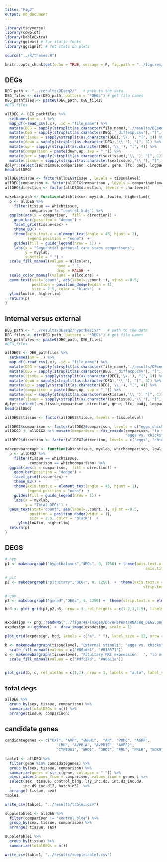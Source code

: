 ```yaml
---
title: "Fig2"
output: md_document
---
```


```r
library(tidyverse)
library(cowplot)
library(kableExtra) 
library(ggtext) # for italic fonts
library(ggsignif) # fot stats on plots

source("../R/themes.R")

knitr::opts_chunk$set(echo = TRUE, message = F, fig.path = "../figures/")
```

## DEGs

```r
DEG_path <- "../results/DEseq2/"   # path to the data
DEG_files <- dir(DEG_path, pattern = "*DEGs") # get file names
DEG_pathfiles <- paste0(DEG_path, DEG_files)
#DEG_files

allDEG <- DEG_pathfiles %>%
  setNames(nm = .) %>% 
  map_df(~read_csv(.x), .id = "file_name") %>% 
  mutate(DEG = sapply(strsplit(as.character(file_name),'./results/DEseq2/'), "[", 2))  %>% 
  mutate(DEG = sapply(strsplit(as.character(DEG),'_diffexp.csv'), "[", 1))  %>% 
  mutate(tissue = sapply(strsplit(as.character(DEG),'\\.'), "[", 1)) %>%
  mutate(down = sapply(strsplit(as.character(DEG),'\\_'), "[", 3)) %>%
  mutate(up = sapply(strsplit(as.character(DEG),'\\_'), "[", 4)) %>%
  mutate(comparison = paste(down,up, sep = "_")) %>%
  mutate(sex = sapply(strsplit(as.character(sextissue),'\\_'), "[", 1)) %>%
  mutate(tissue = sapply(strsplit(as.character(sextissue),'\\_'), "[", 2)) %>%
dplyr::select(sex,tissue,comparison, direction, gene, lfc, padj, logpadj) 
head(allDEG)

allDEG$tissue <- factor(allDEG$tissue , levels = tissuelevel)
allDEG$comparison <- factor(allDEG$comparison , levels = comparisonlevels)
allDEG$direction <- factor(allDEG$direction, levels = charlevels)
```



```r

makebargraph <- function(whichtissue, myylab, lowlim, higherlim){
  p <- allDEG %>%
    filter(tissue == whichtissue,
           comparison != "control_bldg") %>%
  ggplot(aes(x = comparison,  fill = direction)) +
    geom_bar(position = "dodge") +
    facet_grid(tissue~sex) +
    theme_B3() +
    theme(axis.text.x = element_text(angle = 45, hjust = 1),
          legend.position = "none")  +
    guides(fill = guide_legend(nrow = 1)) +
    labs(x = "Sequential parental care stage comparisons", 
         y = myylab,
         subtitle = " ") +
  scale_fill_manual(values = allcolors,
                       name = " ",
                       drop = FALSE) +
  scale_color_manual(values = allcolors) +
  geom_text(stat='count', aes(label=..count..), vjust =-0.5, 
            position = position_dodge(width = 1),
            size = 2.5, color = "black")  +
  ylim(lowlim, higherlim)
  return(p)
}

```


## Internal versus external 


```r
DEG_path <- "../results/DEseq2/hypothesis/"   # path to the data
DEG_files <- dir(DEG_path, pattern = "*DEGs") # get file names
DEG_pathfiles <- paste0(DEG_path, DEG_files)
#DEG_files

allDEG2 <- DEG_pathfiles %>%
  setNames(nm = .) %>% 
  map_df(~read_csv(.x), .id = "file_name") %>% 
  mutate(DEG = sapply(strsplit(as.character(file_name),'./results/DEseq2/hypothesis/'), "[", 2))  %>% 
  mutate(DEG = sapply(strsplit(as.character(DEG),'_diffexp.csv'), "[", 1))  %>% 
  mutate(tissue = sapply(strsplit(as.character(DEG),'\\.'), "[", 1)) %>%
  mutate(down = sapply(strsplit(as.character(DEG),'\\_'), "[", 3)) %>%
  mutate(up = sapply(strsplit(as.character(DEG),'\\_'), "[", 4)) %>%
  mutate(comparison = paste(down,up, sep = "_")) %>%
  mutate(sex = sapply(strsplit(as.character(sextissue),'\\_'), "[", 1)) %>%
  mutate(tissue = sapply(strsplit(as.character(sextissue),'\\_'), "[", 2)) %>%
dplyr::select(sex,tissue,comparison, direction, gene, lfc, padj, logpadj) 
head(allDEG)

allDEG2$tissue <- factor(allDEG2$tissue, levels = tissuelevel)

allDEG2$comparison <- factor(allDEG2$comparison, levels = c("eggs_chicks", "lo_hi"))
allDEG2 <- allDEG2 %>% mutate(comparison = fct_recode(comparison, "lo vs. hi PRL   " = "lo_hi",
                                                      "eggs vs. chicks" = "eggs_chicks"))
allDEG2$direction <- factor(allDEG2$direction, levels = c("eggs", "chicks", "lo", "hi"))

makenewbargraph <- function(whichtissue, myxlab, whichcomparison, lowlim, higherlim){
  p <- allDEG2 %>%
    filter(tissue == whichtissue,
           comparison == whichcomparison) %>%
  ggplot(aes(x = comparison,  fill = direction)) +
    geom_bar(position = "dodge") +
    facet_grid(tissue~sex) +
    theme_B3() +
    theme(axis.text.x = element_text(angle = 45, hjust = 1),
          legend.position = "none")  +
    guides(fill = guide_legend(nrow = 1)) +
    labs(x = myxlab, 
         y = "Total DEGs") +
  geom_text(stat='count', aes(label=..count..), vjust =-0.5, 
           position = position_dodge(width = 1),
           size = 2.5, color = "black")  + 
      ylim(lowlim, higherlim)
  return(p)
}

```

## DEGS

```r
# hyp
p1 <- makebargraph("hypothalamus","DEGs", 0, 1250) + theme(axis.text.x = element_blank(), 
                                                               axis.title.x = element_blank())

# pit
p2 <- makebargraph("pituitary","DEGs", 0, 1250)  +  theme(axis.text.x = element_blank(), axis.title.x = element_blank(), 
                                                              strip.text.x = element_blank())

# gon
p3 <- makebargraph("gonad","DEGs", 0, 1250) +  theme(strip.text.x = element_blank())

bcd <- plot_grid(p1,p2,p3, nrow = 3, rel_heights = c(1.2,1,1.5), labels = c("b", "c", "d"), label_size = 12)


expdesign <- png::readPNG("../figures/images/DoveParentsRNAseq_DEGS.png")
expdesign <- ggdraw() +  draw_image(expdesign, scale = 1)

plot_grid(expdesign, bcd, labels = c("a", " "), label_size = 12, nrow = 2, rel_heights = c(0.2,1))

b <- makenewbargraph(tissuelevel, "External stimuli", "eggs vs. chicks", 0, 1250)  + theme(strip.text.y = element_blank()) +
  scale_fill_manual(values = c("#80cdc1", "#018571"))
c <- makenewbargraph(tissuelevel, "Pituitary PRL expression   ", "lo vs. hi PRL   ", 0, 1250) + labs(y = NULL) + theme(axis.text.y = element_blank()) +
  scale_fill_manual(values = c("#dfc27d", "#a6611a"))

 
plot_grid(b, c, rel_widths = c(1,1), nrow = 1, labels = "auto", label_size = 12)
```

## total degs

```r
allDEG %>%
  group_by(sex, tissue, comparison) %>%
  summarize(totalDEGs = n()) %>%
  arrange(tissue, comparison)
```


## candidate genes 
```r
candidategenes <- c("OXT", "AVP", "GNRH1",  "AR", "POMC", "AGRP",
                       "CRH", "AVPR1A", "AVPR1B", "AVPR2",
                       "CYP19A1", "DRD1", "DRD2", "PRL", "PRLR", "SOX9") 

table1 <- allDEG %>%
  filter(gene %in% candidategenes) %>%
  group_by(sex, tissue, comparison) %>%
  summarize(genes = str_c(gene, collapse = " ")) %>%
  pivot_wider(names_from = comparison, values_from = genes ) %>%
  select(sex, tissue, control_bldg, lay_inc.d3, inc.d3_inc.d9,
        inc.d9_inc.d17, hatch_n5)  %>%
  arrange( tissue, sex)
table1

write_csv(table1, "../results/table1.csv")

suppletable1 <- allDEG %>%
  filter(comparison != "control_bldg") %>%
  group_by(sex, tissue, comparison) %>%
  arrange( tissue, sex)

suppletable1 %>%
  group_by(tissue) %>%
  summarize(totalDEGs = n())

write_csv(table1, "../results/suppletable1.csv")

```